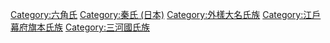 [[Category:六角氏|Category:六角氏]]
[[Category:秦氏_(日本)|Category:秦氏 (日本)]]
[[Category:外樣大名氏族|Category:外樣大名氏族]]
[[Category:江戶幕府旗本氏族|Category:江戶幕府旗本氏族]]
[[Category:三河國氏族|Category:三河國氏族]]